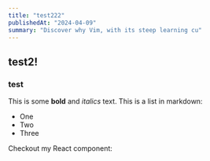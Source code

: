 ```yaml
---
title: "test222"
publishedAt: "2024-04-09"
summary: "Discover why Vim, with its steep learning cu"
---
```


## test2!

### test

This is some **bold** and _italics_ text.
This is a list in markdown:

- One
- Two
- Three

Checkout my React component:
